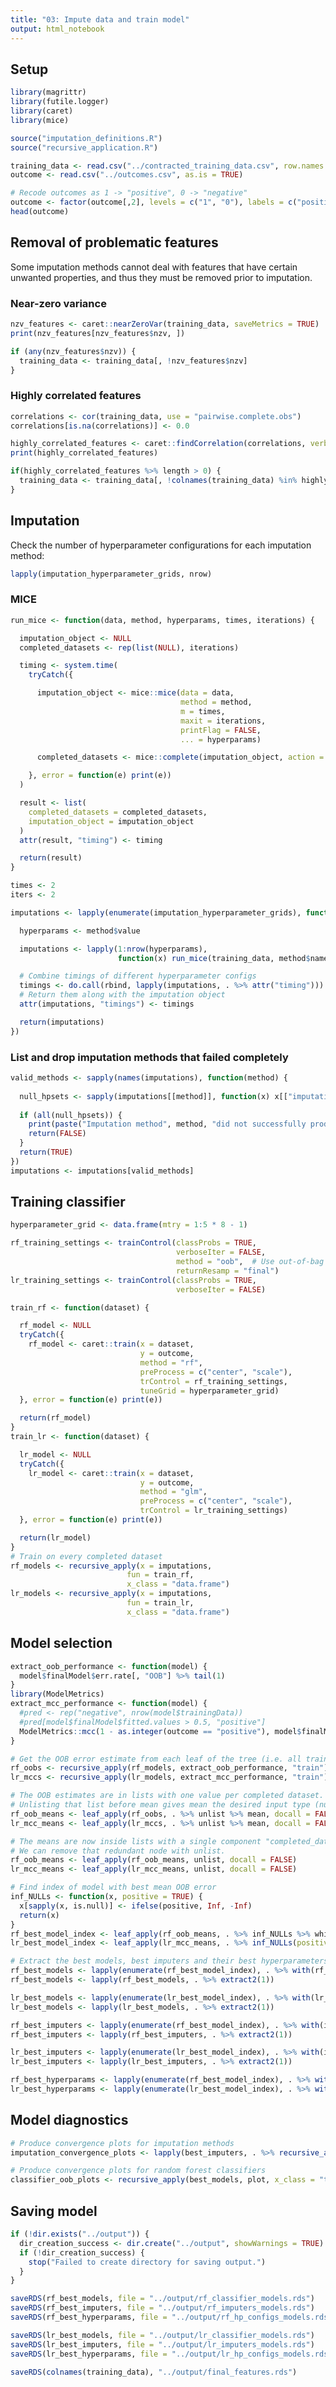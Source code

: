 ```yaml
---
title: "03: Impute data and train model"
output: html_notebook
---
```


## Setup
```r
library(magrittr)
library(futile.logger)
library(caret)
library(mice)

source("imputation_definitions.R")
source("recursive_application.R")
```

```r
training_data <- read.csv("../contracted_training_data.csv", row.names = 1, as.is = TRUE)
outcome <- read.csv("../outcomes.csv", as.is = TRUE)

# Recode outcomes as 1 -> "positive", 0 -> "negative"
outcome <- factor(outcome[,2], levels = c("1", "0"), labels = c("positive", "negative"))
head(outcome)
```

## Removal of problematic features

Some imputation methods cannot deal with features that have certain unwanted properties, and thus they must be removed prior to imputation.

### Near-zero variance

```r
nzv_features <- caret::nearZeroVar(training_data, saveMetrics = TRUE)
print(nzv_features[nzv_features$nzv, ])

if (any(nzv_features$nzv)) {
  training_data <- training_data[, !nzv_features$nzv]
}
```

### Highly correlated features

```r
correlations <- cor(training_data, use = "pairwise.complete.obs")
correlations[is.na(correlations)] <- 0.0

highly_correlated_features <- caret::findCorrelation(correlations, verbose = TRUE, names = TRUE)
print(highly_correlated_features)

if(highly_correlated_features %>% length > 0) {
  training_data <- training_data[, !colnames(training_data) %in% highly_correlated_features]
}
```

## Imputation

Check the number of hyperparameter configurations for each imputation method:
```r
lapply(imputation_hyperparameter_grids, nrow)
```

### MICE

```r
run_mice <- function(data, method, hyperparams, times, iterations) {

  imputation_object <- NULL
  completed_datasets <- rep(list(NULL), iterations)

  timing <- system.time(
    tryCatch({

      imputation_object <- mice::mice(data = data,
                                      method = method,
                                      m = times,
                                      maxit = iterations,
                                      printFlag = FALSE,
                                      ... = hyperparams)

      completed_datasets <- mice::complete(imputation_object, action = "all")

    }, error = function(e) print(e))
  )

  result <- list(
    completed_datasets = completed_datasets,
    imputation_object = imputation_object
  )
  attr(result, "timing") <- timing

  return(result)
}

times <- 2
iters <- 2

imputations <- lapply(enumerate(imputation_hyperparameter_grids), function(method) {

  hyperparams <- method$value

  imputations <- lapply(1:nrow(hyperparams),
                        function(x) run_mice(training_data, method$name, unlist(hyperparams[x,]), times, iters))

  # Combine timings of different hyperparameter configs
  timings <- do.call(rbind, lapply(imputations, . %>% attr("timing")))
  # Return them along with the imputation object
  attr(imputations, "timings") <- timings

  return(imputations)
})
```

### List and drop imputation methods that failed completely
```r
valid_methods <- sapply(names(imputations), function(method) {
  
  null_hpsets <- sapply(imputations[[method]], function(x) x[["imputation_object"]] %>% is.null)
  
  if (all(null_hpsets)) {
    print(paste("Imputation method", method, "did not successfully produce any datasets"))
    return(FALSE)
  }
  return(TRUE)
})
imputations <- imputations[valid_methods]
```

## Training classifier
```r
hyperparameter_grid <- data.frame(mtry = 1:5 * 8 - 1)

rf_training_settings <- trainControl(classProbs = TRUE,
                                     verboseIter = FALSE,
                                     method = "oob",  # Use out-of-bag error estimate for model selection
                                     returnResamp = "final")
lr_training_settings <- trainControl(classProbs = TRUE,
                                     verboseIter = FALSE)

train_rf <- function(dataset) {

  rf_model <- NULL
  tryCatch({
    rf_model <- caret::train(x = dataset,
                             y = outcome,
                             method = "rf",
                             preProcess = c("center", "scale"),
                             trControl = rf_training_settings,
                             tuneGrid = hyperparameter_grid)
  }, error = function(e) print(e))

  return(rf_model)
}
train_lr <- function(dataset) {

  lr_model <- NULL
  tryCatch({
    lr_model <- caret::train(x = dataset,
                             y = outcome,
                             method = "glm",
                             preProcess = c("center", "scale"),
                             trControl = lr_training_settings)
  }, error = function(e) print(e))

  return(lr_model)
}
# Train on every completed dataset
rf_models <- recursive_apply(x = imputations,
                          fun = train_rf,
                          x_class = "data.frame")
lr_models <- recursive_apply(x = imputations,
                          fun = train_lr,
                          x_class = "data.frame")
```

## Model selection
```r
extract_oob_performance <- function(model) {
  model$finalModel$err.rate[, "OOB"] %>% tail(1)
}
library(ModelMetrics)
extract_mcc_performance <- function(model) {
  #pred <- rep("negative", nrow(model$trainingData))
  #pred[model$finalModel$fitted.values > 0.5, "positive"]
  ModelMetrics::mcc(1 - as.integer(outcome == "positive"), model$finalModel$fitted.values, 0.5)
}

# Get the OOB error estimate from each leaf of the tree (i.e. all trained models)
rf_oobs <- recursive_apply(rf_models, extract_oob_performance, "train")
lr_mccs <- recursive_apply(lr_models, extract_mcc_performance, "train")

# The OOB estimates are in lists with one value per completed dataset.
# Unlisting that list before mean gives mean the desired input type (numeric vector).
rf_oob_means <- leaf_apply(rf_oobs, . %>% unlist %>% mean, docall = FALSE)
lr_mcc_means <- leaf_apply(lr_mccs, . %>% unlist %>% mean, docall = FALSE)

# The means are now inside lists with a single component "completed_datasets" which then contains the mean.
# We can remove that redundant node with unlist.
rf_oob_means <- leaf_apply(rf_oob_means, unlist, docall = FALSE)
lr_mcc_means <- leaf_apply(lr_mcc_means, unlist, docall = FALSE)

# Find index of model with best mean OOB error
inf_NULLs <- function(x, positive = TRUE) {
  x[sapply(x, is.null)] <- ifelse(positive, Inf, -Inf)
  return(x)
}
rf_best_model_index <- leaf_apply(rf_oob_means, . %>% inf_NULLs %>% which.min, docall = FALSE)
lr_best_model_index <- leaf_apply(lr_mcc_means, . %>% inf_NULLs(positive = FALSE) %>% which.max, docall = FALSE)

# Extract the best models, best imputers and their best hyperparameters for each method
rf_best_models <- lapply(enumerate(rf_best_model_index), . %>% with(rf_models[[name]][[value]]))
rf_best_models <- lapply(rf_best_models, . %>% extract2(1))

lr_best_models <- lapply(enumerate(lr_best_model_index), . %>% with(lr_models[[name]][[value]]))
lr_best_models <- lapply(lr_best_models, . %>% extract2(1))

rf_best_imputers <- lapply(enumerate(rf_best_model_index), . %>% with(imputations[[name]][[value]]))
rf_best_imputers <- lapply(rf_best_imputers, . %>% extract2(1))

lr_best_imputers <- lapply(enumerate(lr_best_model_index), . %>% with(imputations[[name]][[value]]))
lr_best_imputers <- lapply(lr_best_imputers, . %>% extract2(1))

rf_best_hyperparams <- lapply(enumerate(rf_best_model_index), . %>% with(imputation_hyperparameter_grids[[name]][value, ]))
lr_best_hyperparams <- lapply(enumerate(lr_best_model_index), . %>% with(imputation_hyperparameter_grids[[name]][value, ]))
```

## Model diagnostics
```r
# Produce convergence plots for imputation methods
imputation_convergence_plots <- lapply(best_imputers, . %>% recursive_apply(plot, "mids"))

# Produce convergence plots for random forest classifiers
classifier_oob_plots <- recursive_apply(best_models, plot, x_class = "train")
```

## Saving model
```r
if (!dir.exists("../output")) {
  dir_creation_success <- dir.create("../output", showWarnings = TRUE)
  if (!dir_creation_success) {
    stop("Failed to create directory for saving output.")
  }
}

saveRDS(rf_best_models, file = "../output/rf_classifier_models.rds")
saveRDS(rf_best_imputers, file = "../output/rf_imputers_models.rds")
saveRDS(rf_best_hyperparams, file = "../output/rf_hp_configs_models.rds")

saveRDS(lr_best_models, file = "../output/lr_classifier_models.rds")
saveRDS(lr_best_imputers, file = "../output/lr_imputers_models.rds")
saveRDS(lr_best_hyperparams, file = "../output/lr_hp_configs_models.rds")

saveRDS(colnames(training_data), "../output/final_features.rds")
```
